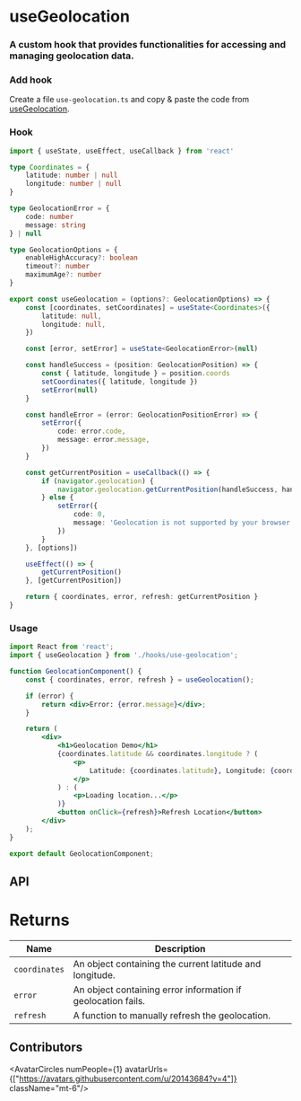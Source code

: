 
# useGeolocation

<h3 className="mt-4 text-xl font-normal text-gray-400">A custom hook that provides functionalities for accessing and managing geolocation data.</h3>

### Add hook

Create a file `use-geolocation.ts` and copy & paste the code from [useGeolocation](/hooks/use-geolocation#hook).

### Hook

```ts copy
import { useState, useEffect, useCallback } from 'react'

type Coordinates = {
    latitude: number | null
    longitude: number | null
}

type GeolocationError = {
    code: number
    message: string
} | null

type GeolocationOptions = {
    enableHighAccuracy?: boolean
    timeout?: number
    maximumAge?: number
}

export const useGeolocation = (options?: GeolocationOptions) => {
    const [coordinates, setCoordinates] = useState<Coordinates>({
        latitude: null,
        longitude: null,
    })

    const [error, setError] = useState<GeolocationError>(null)

    const handleSuccess = (position: GeolocationPosition) => {
        const { latitude, longitude } = position.coords
        setCoordinates({ latitude, longitude })
        setError(null)
    }

    const handleError = (error: GeolocationPositionError) => {
        setError({
            code: error.code,
            message: error.message,
        })
    }

    const getCurrentPosition = useCallback(() => {
        if (navigator.geolocation) {
            navigator.geolocation.getCurrentPosition(handleSuccess, handleError, options)
        } else {
            setError({
                code: 0,
                message: 'Geolocation is not supported by your browser.',
            })
        }
    }, [options])

    useEffect(() => {
        getCurrentPosition()
    }, [getCurrentPosition])

    return { coordinates, error, refresh: getCurrentPosition }
}
```

### Usage

```jsx copy
import React from 'react';
import { useGeolocation } from './hooks/use-geolocation';

function GeolocationComponent() {
    const { coordinates, error, refresh } = useGeolocation();

    if (error) {
        return <div>Error: {error.message}</div>;
    }

    return (
        <div>
            <h1>Geolocation Demo</h1>
            {coordinates.latitude && coordinates.longitude ? (
                <p>
                    Latitude: {coordinates.latitude}, Longitude: {coordinates.longitude}
                </p>
            ) : (
                <p>Loading location...</p>
            )}
            <button onClick={refresh}>Refresh Location</button>
        </div>
    );
}

export default GeolocationComponent;
```

## API

<h1 className='text-xl font-medium mt-6'>Returns</h1>

| Name | Description |
|------|-------------|
| `coordinates` | An object containing the current latitude and longitude. |
| `error` | An object containing error information if geolocation fails. |
| `refresh` | A function to manually refresh the geolocation. |

## Contributors

<AvatarCircles numPeople={1} avatarUrls={["https://avatars.githubusercontent.com/u/20143684?v=4"]} className="mt-6"/>
